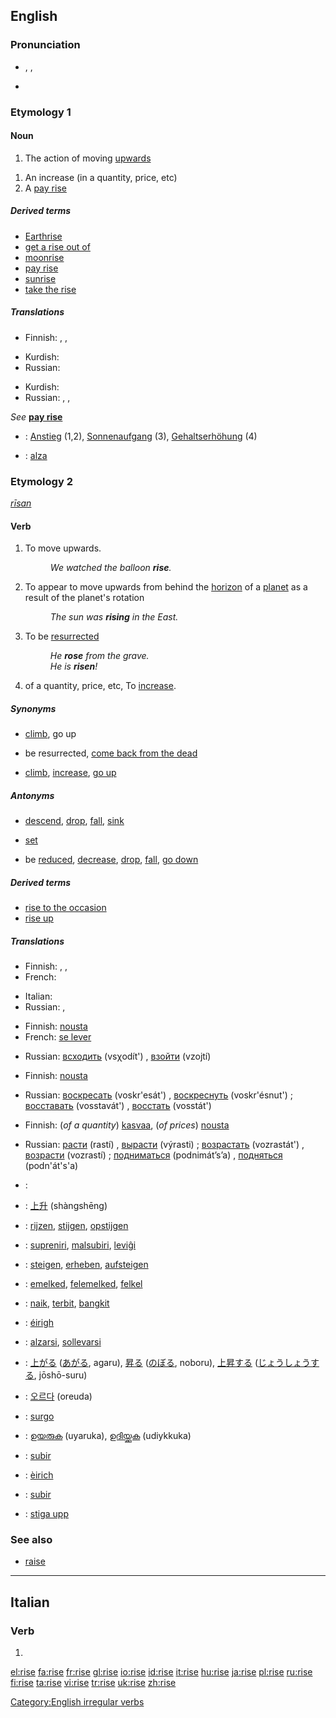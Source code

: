 ==English==
{{rank|effort|race|ladies|883|rise|looks|running|garden}}

===Pronunciation===
*{{AHD|rīz}}, {{IPA|/raɪz/}}, {{SAMPA|/raIz/}}
*{{audio|en-us-rise.ogg|Audio (US)}}
*:{{rhymes|aɪz}}

===Etymology 1===
<!-- Is this blank etymology distinct from etymology 2? -->

====Noun====
{{en-noun}}

# The action of moving [[upwards]]
<!--vague: # Something which goes upwards-->
# An increase (in a quantity, price, etc)
# A [[pay rise]] {{rfv-sense}}
<!--idiom: # (colloquial) the piss ''taking the rise''-->

=====Derived terms=====
*[[Earthrise]]<!--sic; capitalisation?-->
*[[get a rise out of]]
*[[moonrise]]
*[[pay rise]]
*[[sunrise]]
*[[take the rise]]

=====Translations=====
{{trans-top|action of moving upwards}}
*Finnish: {{t|fi|nousu}}, {{t|fi|nouseminen}}, {{t|fi|kohoaminen}}
{{trans-mid}}
*Kurdish: {{t|ku|sc=KUchar|هه‌ڵسان}}
*Russian: {{t|ru|sc=Cyrl|подъём|tr=podjóm|m}}
{{trans-bottom}}

{{trans-top|increase (in a quantity, price, etc)}}
{{trans-mid}}
*Kurdish: {{t|ku|sc=KUchar|به‌رز بوون}}
*Russian: {{t|ru|sc=Cyrl|рост|tr=rost|m}}, {{t|ru|sc=Cyrl|возрастание|tr=vozrastánije|n}}, {{t|ru|sc=Cyrl|подъём|tr=podjóm|m}}
{{trans-bottom}}

{{trans-top|pay rise}}
''See'' '''[[pay rise]]'''
{{trans-mid}}
{{trans-bottom}}

{{checktrans}}
*{{ttbc|German}}: [[Anstieg]] (1,2), [[Sonnenaufgang]] (3), [[Gehaltserhöhung]] (4)
*{{ttbc|Spanish}}: [[alza]] {{f}}

===Etymology 2===
{{OE.}} ''[[rīsan]]''

====Verb====
{{en-verb|rises|rising|rose|risen}}

# {{intransitive}} To move upwards.
#:''We watched the balloon '''rise'''.''
# {{intransitive|of a [[celestial body]]}} To appear to move upwards from behind the [[horizon]] of a [[planet]] as a result of the planet's rotation
#:''The sun was '''rising''' in the East.''
# {{intransitive}} To be [[resurrect]]ed
#:''He '''rose''' from the grave.''
#:''He is '''risen'''!''
# {{intransitive}} of a quantity, price, etc, To [[increase]].

=====Synonyms=====
*{{sense|move upwards}} [[climb]], go up
*{{sense|be resurrected}} be resurrected, [[come back from the dead]]
*{{sense|of a quantity, etc: to increase}} [[climb]], [[increase]], [[go up]]<!--idiomatic in this sense-->

=====Antonyms=====
*{{sense|move upwards}} [[descend]], [[drop]], [[fall]], [[sink]]
*{{sense|of a celestial body}} [[set]]
*{{sense|of a quantity, etc: to increase}} be [[reduce]]d, [[decrease]], [[drop]], [[fall]], [[go down]]<!--idiomatic in this sense-->

=====Derived terms=====
*[[rise to the occasion]]
*[[rise up]]<!--idiomatic: to rebel-->

=====Translations=====
{{trans-top|To move upwards}}
*Finnish: {{t|fi|nousta}}, {{t|fi|kohota}}, {{t|fi|kohottautua}}
*French: {{t|fi|monter}}
{{trans-mid}}
*Italian: {{t|it|salire}}
*Russian: {{t|ru|sc=Cyrl|подниматься|tr=podnimát’s’a}} {{impf}}, {{t|ru|sc=Cyrl|подняться|tr=podn'át's'a}} {{pf}}
{{trans-bottom}}

{{trans-top|Of a celestial body: to appear to move from behind the horizon}}
*Finnish: [[nousta]]
*French: [[se lever]]
{{trans-mid}}
*Russian: [[всходить]] (vsχodít') {{impf}}, [[взойти]] (vzojtí) {{pf}}
{{trans-bottom}}

{{trans-top|To be resurrected}}
*Finnish: [[nousta]]
{{trans-mid}}
*Russian: [[воскресать]] (voskr'esát') {{impf}}, [[воскреснуть]] (voskr'ésnut') {{pf}}; [[восставать]] (vosstavát') {{impf}}, [[восстать]] (vosstát') {{pf}}
{{trans-bottom}}

{{trans-top|Of a quantity, etc: to increase}}
*Finnish: (''of a quantity'') [[kasvaa]], (''of prices'') [[nousta]]
{{trans-mid}}
*Russian: [[расти]] (rastí) {{impf}}, [[вырасти]] (výrasti) {{pf}}; [[возрастать]] (vozrastát') {{impf}}, [[возрасти]] (vozrastí) {{pf}}; [[подниматься]] (podnimát’s’a) {{impf}}, [[подняться]] (podn'át's'a) {{pf}}
{{trans-bottom}}

{{checktrans}}
*{{ttbc|Arabic}}: {{ARchar|[[ارتفع]]}} {{IPAchar|(irtáfʕa)}}
*{{ttbc|Chinese}}: [[上升]] (shàngshēng)
*{{ttbc|Dutch}}: [[rijzen]], [[stijgen]], [[opstijgen]]
*{{ttbc|Esperanto}}: [[supreniri]], [[malsubiri]], [[leviĝi]]
*{{ttbc|German}}: [[steigen]], [[erheben]], [[aufsteigen]]
*{{ttbc|Hungarian}}: [[emelked]], [[felemelked]], [[felkel]]
*{{ttbc|Indonesian}}: [[naik]], [[terbit]], [[bangkit]]
*{{ttbc|Irish}}: [[éirigh]]
*{{ttbc|Italian}}: [[alzarsi]], [[sollevarsi]]
*{{ttbc|Japanese}}: [[上がる]] ([[あがる]], agaru), [[昇る]] ([[のぼる]], noboru), [[上昇]]する ([[じょうしょう]]する, jōshō-suru)
*{{ttbc|Korean}}: [[오르다]] (oreuda)
*{{ttbc|Latin}}: [[surgo]]
*{{ttbc|Malayalam}}: [[ഉയരുക]] (uyaruka), [[ഉദിയ്ക്കുക]] (udiykkuka)
*{{ttbc|Portuguese}}: [[subir]]
*{{ttbc|Scottish Gaelic}}: [[èirich]]
*{{ttbc|Spanish}}: [[subir]]
*{{ttbc|Swedish}}: [[stiga upp]]

===See also===
*[[raise]]

[[Category:English irregular verbs]]

----

==Italian==

===Verb===
{{infl|it|verb form}}

# {{form of|[[third-person]] [[singular]] [[past historic]]|[[ridere]]}}

[[el:rise]]
[[fa:rise]]
[[fr:rise]]
[[gl:rise]]
[[io:rise]]
[[id:rise]]
[[it:rise]]
[[hu:rise]]
[[ja:rise]]
[[pl:rise]]
[[ru:rise]]
[[fi:rise]]
[[ta:rise]]
[[vi:rise]]
[[tr:rise]]
[[uk:rise]]
[[zh:rise]]